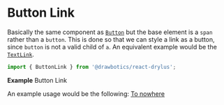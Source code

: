 


# Button Link
Basically the same component as [`Button`](/components/button) but the base element is a `span` rather than a `button`. This is done so that we can style a link as a button, since `button` is not a valid child of `a`. An equivalent example would be the [`TextLink`](/components/text-link).

```jsx
import { ButtonLink } from '@drawbotics/react-drylus';
```
__Example__
<Playground component={ButtonLink}>
  <ButtonLink>Button Link</ButtonLink>
</Playground>

An example usage would be the following:
<Playground>
  <a href="#">
    <ButtonLink>To nowhere</ButtonLink>
  </a>
</Playground>

